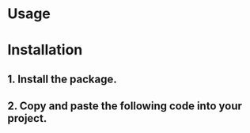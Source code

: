 
<Meta of={Stories} />

# Usage

<Canvas of={Stories.Default} />

<Controls />

# Installation

## 1. Install the package.

<Source language="bash" code="npm install @radix-ui/react-dialog" />

## 2. Copy and paste the following code into your project.

<Source language="tsx" code={Code} />
